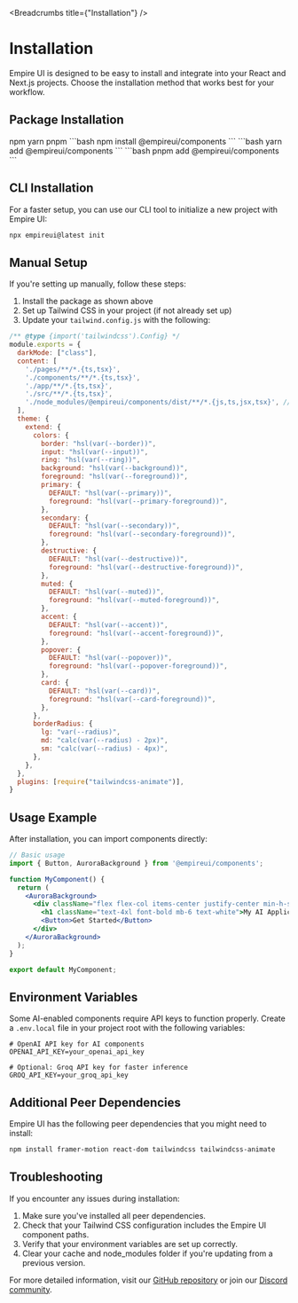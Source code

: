 
<Breadcrumbs title={"Installation"} />

# Installation

Empire UI is designed to be easy to install and integrate into your React and Next.js projects. Choose the installation method that works best for your workflow.

## Package Installation

<Tabs defaultValue="npm" className="mt-6 mb-10">
  <TabsList>
    <TabsTrigger value="npm">npm</TabsTrigger>
    <TabsTrigger value="yarn">yarn</TabsTrigger>
    <TabsTrigger value="pnpm">pnpm</TabsTrigger>
  </TabsList>
  <TabsContent value="npm" className="mt-2">
    ```bash
    npm install @empireui/components
    ```
  </TabsContent>
  <TabsContent value="yarn" className="mt-2">
    ```bash
    yarn add @empireui/components
    ```
  </TabsContent>
  <TabsContent value="pnpm" className="mt-2">
    ```bash
    pnpm add @empireui/components
    ```
  </TabsContent>
</Tabs>

## CLI Installation

For a faster setup, you can use our CLI tool to initialize a new project with Empire UI:

```bash
npx empireui@latest init
```

## Manual Setup

If you're setting up manually, follow these steps:

1. Install the package as shown above
2. Set up Tailwind CSS in your project (if not already set up)
3. Update your `tailwind.config.js` with the following:

```js
/** @type {import('tailwindcss').Config} */
module.exports = {
  darkMode: ["class"],
  content: [
    './pages/**/*.{ts,tsx}',
    './components/**/*.{ts,tsx}',
    './app/**/*.{ts,tsx}',
    './src/**/*.{ts,tsx}',
    './node_modules/@empireui/components/dist/**/*.{js,ts,jsx,tsx}', // Add this line
  ],
  theme: {
    extend: {
      colors: {
        border: "hsl(var(--border))",
        input: "hsl(var(--input))",
        ring: "hsl(var(--ring))",
        background: "hsl(var(--background))",
        foreground: "hsl(var(--foreground))",
        primary: {
          DEFAULT: "hsl(var(--primary))",
          foreground: "hsl(var(--primary-foreground))",
        },
        secondary: {
          DEFAULT: "hsl(var(--secondary))",
          foreground: "hsl(var(--secondary-foreground))",
        },
        destructive: {
          DEFAULT: "hsl(var(--destructive))",
          foreground: "hsl(var(--destructive-foreground))",
        },
        muted: {
          DEFAULT: "hsl(var(--muted))",
          foreground: "hsl(var(--muted-foreground))",
        },
        accent: {
          DEFAULT: "hsl(var(--accent))",
          foreground: "hsl(var(--accent-foreground))",
        },
        popover: {
          DEFAULT: "hsl(var(--popover))",
          foreground: "hsl(var(--popover-foreground))",
        },
        card: {
          DEFAULT: "hsl(var(--card))",
          foreground: "hsl(var(--card-foreground))",
        },
      },
      borderRadius: {
        lg: "var(--radius)",
        md: "calc(var(--radius) - 2px)",
        sm: "calc(var(--radius) - 4px)",
      },
    },
  },
  plugins: [require("tailwindcss-animate")],
}
```

## Usage Example

After installation, you can import components directly:

```jsx
// Basic usage
import { Button, AuroraBackground } from '@empireui/components';

function MyComponent() {
  return (
    <AuroraBackground>
      <div className="flex flex-col items-center justify-center min-h-screen p-6">
        <h1 className="text-4xl font-bold mb-6 text-white">My AI Application</h1>
        <Button>Get Started</Button>
      </div>
    </AuroraBackground>
  );
}

export default MyComponent;
```

## Environment Variables

Some AI-enabled components require API keys to function properly. Create a `.env.local` file in your project root with the following variables:

```
# OpenAI API key for AI components
OPENAI_API_KEY=your_openai_api_key

# Optional: Groq API key for faster inference
GROQ_API_KEY=your_groq_api_key
```

## Additional Peer Dependencies

Empire UI has the following peer dependencies that you might need to install:

```bash
npm install framer-motion react-dom tailwindcss tailwindcss-animate
```

## Troubleshooting

If you encounter any issues during installation:

1. Make sure you've installed all peer dependencies.
2. Check that your Tailwind CSS configuration includes the Empire UI component paths.
3. Verify that your environment variables are set up correctly.
4. Clear your cache and node_modules folder if you're updating from a previous version.

For more detailed information, visit our [GitHub repository](https://github.com/empirecodefoundation/ui) or join our [Discord community](https://discord.gg/empireui). 